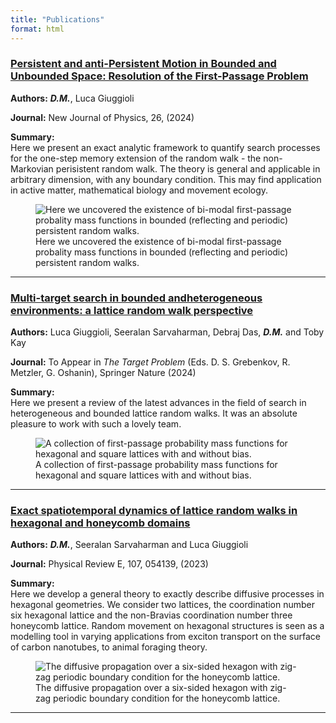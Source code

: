```yaml
---
title: "Publications"
format: html
---
```

### <a href = "https://iopscience.iop.org/article/10.1088/1367-2630/ad5d85/meta"> Persistent and anti-Persistent Motion in Bounded and Unbounded Space: Resolution of the First-Passage Problem </a>
**Authors:** ***D.M.***, Luca Giuggioli 

**Journal:** New Journal of Physics, 26, (2024)


**Summary:**  
Here we present an exact analytic framework to quantify search processes for the one-step memory extension of the random walk - the non-Markovian perisistent random walk. The theory is general and applicable in arbitrary dimension, with any boundary condition. This may find application in active matter, mathematical biology and movement ecology.

![Here we uncovered the existence of bi-modal first-passage probality mass functions in bounded (reflecting and periodic) persistent random walks.](images\1D_FP_full.png)

---

### <a href="https://arxiv.org/abs/2311.00464">Multi-target search in bounded andheterogeneous environments: a lattice random walk perspective</a>

**Authors:** Luca Giuggioli, Seeralan Sarvaharman, Debraj Das, ***D.M.*** and Toby Kay

**Journal:** To Appear in *The Target Problem* (Eds. D. S. Grebenkov, R. Metzler, G. Oshanin), Springer Nature (2024)


**Summary:**  
Here we present a review of the latest advances in the field of search in heterogeneous and bounded lattice random walks. It was an absolute pleasure to work with such a lovely team.

![A collection of first-passage probability mass functions for hexagonal and square lattices with and without bias.](images\composite_fpp.png)

---

### <a href="https://doi.org/10.1103/PhysRevE.107.054139">Exact spatiotemporal dynamics of lattice random walks in hexagonal and honeycomb domains</a>
**Authors:** ***D.M.***, Seeralan Sarvaharman and Luca Giuggioli 

**Journal:** Physical Review E, 107, 054139, (2023)

**Summary:**  
Here we develop a general theory to exactly describe diffusive processes in hexagonal geometries. We consider two lattices, the coordination number six hexagonal lattice and the non-Bravias coordination number three honeycomb lattice. Random movement on 
hexagonal structures is seen as a modelling tool in varying applications from exciton transport on the surface of carbon nanotubes, to animal foraging theory.

![The diffusive propagation over a six-sided hexagon with zig-zag periodic boundary condition for the honeycomb lattice.](images\honey.png)

---

<!-- Add more publications as needed -->